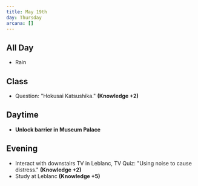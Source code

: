 ```yaml
---
title: May 19th
day: Thursday
arcana: []
---
```


## All Day
- Rain

## Class
- Question: "Hokusai Katsushika." **(Knowledge +2)**

## Daytime
- **Unlock barrier in Museum Palace**

## Evening
- Interact with downstairs TV in Leblanc, TV Quiz: "Using noise to cause distress." **(Knowledge +2)**
- Study at Leblanc **(Knowledge +5)**